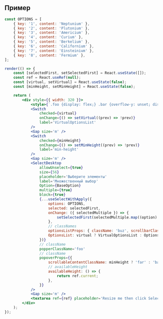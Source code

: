## Пример

```jsx live
const OPTIONS = [
    { key: '1', content: 'Neptunium' },
    { key: '2', content: 'Plutonium' },
    { key: '3', content: 'Americium' },
    { key: '4', content: 'Curium' },
    { key: '5', content: 'Berkelium' },
    { key: '6', content: 'Californium' },
    { key: '7', content: 'Einsteinium' },
    { key: '8', content: 'Fermium' },
];

render(() => {
    const [selectedFirst, setSelectedFirst] = React.useState([]);
    const ref = React.useRef(null);
    const [virtual, setVirtual] = React.useState(false);
    const [minHeight, setMinHeight] = React.useState(false);

    return (
        <div style={{ width: 320 }}>
            <style>{`.foo {display: flex;} .bar {overflow-y: unset; display: flex;} .far {overflow-y: unset; display: flex; min-height: 230px;} .buz { display: flex; flex-direction: column; max-height: 100%;} .fuz {display: flex;flex-direction: column;}`}</style>
            <Switch
                checked={virtual}
                onChange={() => setVirtual((prev) => !prev)}
                label='VirtualOptionsList'
            />
            <Gap size='m' />
            <Switch
                checked={minHeight}
                onChange={() => setMinHeight((prev) => !prev)}
                label='min-height'
            />
            <Gap size='m' />
            <SelectDesktop
                allowUnselect={true}
                size={56}
                placeholder='Выберите элементы'
                label='Множественный выбор'
                Option={BaseOption}
                multiple={true}
                block={true}
                {...useSelectWithApply({
                    options: OPTIONS,
                    selected: selectedFirst,
                    onChange: ({ selectedMultiple }) => {
                        setSelectedFirst(selectedMultiple.map((option) => option.key));
                    },
                    // classNames
                    optionsListProps: { className: 'buz', scrollbarClassName: 'fuz' },
                    OptionsList: virtual ? VirtualOptionsList : OptionsList,
                })}
                // className
                popperClassName='foo'
                // className
                popoverProps={{
                    scrollableContentClassName: minHeight ? 'far' : 'bar',
                    // availableHeight
                    availableHeight: () => {
                        return ref.current;
                    },
                }}
            />
            <Gap size='m' />
            <textarea ref={ref} placeholder='Resize me then click Select' />
        </div>
    );
});
```
